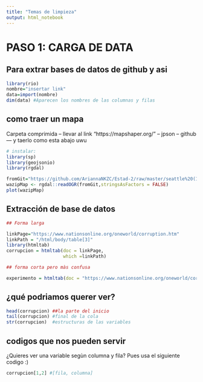 ```yaml
---
title: "Temas de limpieza"
output: html_notebook
---
```


# PASO 1: CARGA DE DATA
## Para extrar bases de datos de github y asi

```r
library(rio)
nombre="insertar link"
data=import(nombre)
dim(data) #Aparecen los nombres de las columnas y filas
```

## como traer un mapa

Carpeta comprimida -- llevar al link "https://mapshaper.org/" -- jpson -- github --- y taerlo como esta abajo uwu

```r
# instalar:
library(sp)
library(geojsonio)
library(rgdal)

fromGit="https://github.com/AriannaNKZC/Estad-2/raw/master/seattle%20(1).json" # link desde github
wazipMap <- rgdal::readOGR(fromGit,stringsAsFactors = FALSE)
plot(wazipMap)
```

## Extracción de base de datos

```r
## Forma larga

linkPage="https://www.nationsonline.org/oneworld/corruption.htm" 
linkPath = "/html/body/table[3]" 
library(htmltab)
corrupcion = htmltab(doc = linkPage, 
                     which =linkPath)
```


```r
## forma corta pero màs confusa

experimento = htmltab(doc = "https://www.nationsonline.org/oneworld/corruption.htm" , which = "/html/body/table[3]")


```

## ¿qué podriamos querer ver?

```r
head(corrupcion) ##la parte del inicio
tail(corrupcion) #final de la cola
str(corrupcion)  #estructuras de las variables
```

## codigos que nos pueden servir

¿Quieres ver una variable segùn columna y fila? Pues usa el siguiente codigo :)

```r
corrupcion[1,2] #[fila, columna]
```



